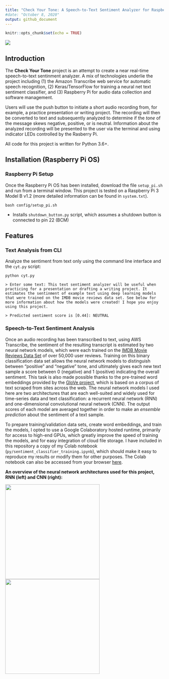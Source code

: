 ```yaml
---
title: "Check Your Tone: A Speech-to-Text Sentiment Analyzer for Raspberry Pi"
#date: "October 8, 2020"
output: github_document
---
```


```r
knitr::opts_chunk$set(echo = TRUE)
```

![](config/pi.jpg)

## Introduction

The **Check Your Tone** project is an attempt to create a near real-time speech-to-text sentinment analyzer. A mix of technologies underlie the project including (1) the Amazon Transcribe web service for automatic speech recognition, (2) Keras/TensorFlow for training a neural net text sentiment classifier, and (3) Raspberry Pi for audio data collection and software management.

Users will use the push button to initiate a short audio recording from, for example, a practice presentation or writing project. The recording will then be converted to text and subsequently analyzed to determine if the *tone* of the message skews negative, positive, or is neutral. Information about the analyzed recording will be presented to the user via the terminal and using indicator LEDs controlled by the Rasberry Pi.

All code for this project is written for Python 3.6+.

## Installation (Raspberry Pi OS)

### Raspberry Pi Setup

Once the Raspberry Pi OS has been installed, download the file `setup_pi.sh` and run from a terminal window. This project is tested on a Raspberry Pi 3 Model B v1.2 (more detailed information can be found in `system.txt`).

```
bash config/setup_pi.sh
```
* Installs `shutdown_button.py` script, which assumes a shutdown button is connected to pin 22 (BCM)

## Features

### Text Analysis from CLI

Analyze the sentiment from text only using the command line interface and the `cyt.py` script:

```
python cyt.py

> Enter some text: This text sentiment analyzer will be useful when practicing for a presentation or drafting a writing project. It estimates the sentinment of example text using deep learning models that were trained on the IMDB movie reviews data set. See below for more information about how the models were created! I hope you enjoy using this project.

> Predicted sentiment score is [0.44]: NEUTRAL
```

### Speech-to-Text Sentiment Analysis

Once an audio recording has been transcribed to text, using AWS Transcribe, the sentiment of the resulting transcript is estimated by two neural network models, which were each trained on the [IMDB Movie Reviews Data Set](https://ai.stanford.edu/~amaas/data/sentiment/) of over 50,000 user reviews. Training on this binary classification data set allows the neural network models to distinguish between "positive" and "negative" tone, and ultimately gives each new text sample a score between 0 (negative) and 1 (positive) indicating the overall sentiment. This task is also made possible thanks to the pre-trained word embeddings provided by the [GloVe project](https://nlp.stanford.edu/projects/glove/), which is based on a corpus of text scraped from sites across the web. The neural network models I used here are two architectures that are each well-suited and widely used for time-series data and text classification: a recurrent neural network (RNN) and one-dimensional convolutional neural network (CNN). The output scores of each model are averaged together in order to make an *ensemble prediction* about the sentiment of a text sample. 

To prepare training/validation data sets, create word embeddings, and train the models, I opted to use a Google Colaboratory hosted runtime, primarily for access to high-end GPUs, which greatly improve the speed of training the models, and for easy integration of cloud file storage. I have included in this repository a copy of my Colab notebook (`py/sentiment_classifier_training.ipynb`), which should make it easy to reproduce my results or modify them for other purposes. The Colab notebook can also be accessed from your browser [here](https://colab.research.google.com/drive/1YzP5I5b3PTRIVaXC0HPBxC_oWMpByZdo?usp=sharing).

**An overview of the neural network architectures used for this project, RNN (left) and CNN (right):**

<p float="left">
  <img src="TensorFlow Models/rnn_model.png" width="300" />
  <img src="TensorFlow Models/cnn_model.png" width="300" /> 
</p>
